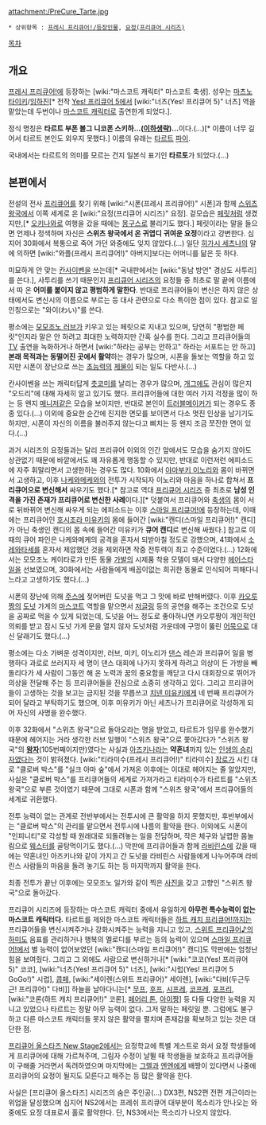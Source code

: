 attachment:/PreCure_Tarte.jpg

 * 상위항목 : [[프레시 프리큐어!/등장인물]], [[요정(프리큐어 시리즈)]]

[[목차]]
== 개요 ==
[[프레시 프리큐어!]]에 등장하는 [wiki:"마스코트 캐릭터" 마스코트 축생]. 성우는 [[마츠노 타이키]]/[[임하진]][* 전작 [[Yes! 프리큐어 5]]에서 [wiki:"너츠(Yes! 프리큐어 5)" 너츠] 역을 맡았는데 두번이나 [[마스코트 캐릭터]]로 출연한게 되었다.].

정식 명칭은 '''타르트 부폰 볼그 니코폰 스키하...([[이하생략]])...'''이다.(…)[* 이름이 너무 길어서 타르트 본인도 외우지 못했다.] 이름의 유래는 [[타르트]] [[파이]].

국내에서는 타르트의 의미를 모르는 건지 일본식 표기인 '''타르토'''가 되었다.(…)

== 본편에서 ==
전설의 전사 [[프리큐어]]를 찾기 위해 [wiki:"시폰(프레시 프리큐어!)" 시폰]과 함께 [[스위츠 왕국]]에서 이쪽 세계로 온 [wiki:"요정(프리큐어 시리즈)" 요정]. 겉모습은 [[페릿]]처럼 생겼지만,[* [[오키나와]]로 여행을 갔을 때에는 [[몽구스]]로 불리기도 했다.] 페릿이라는 말을 들으면 언제나 정색하며 자신은 '''스위츠 왕국에서 온 귀엽디 귀여운 요정'''이라고 강변한다. 심지어 30화에서 복통으로 죽어 가던 와중에도 잊지 않았다.(…) 일단 [[히가시 세츠나]]의 말에 의하면 [wiki:"와플(프레시 프리큐어!)" 아버지]보다는 어머니를 닮은 듯 하다.

미묘하게 안 맞는 [[칸사이벤]]을 쓰는데[* 국내판에서는 [wiki:"동남 방언" 경상도 사투리]를 쓴다.], 사투리를 쓰기 때문인지 [[프리큐어 시리즈]]의 요정들 중 최초로 말 끝에 이름에서 따 온 '''어미를 붙이지 않고 평범하게 말한다'''. 반대로 프리큐어들이 변신은 하지 않은 상태에서도 변신시의 이름으로 부르는 등 대사 관련으로 다소 특이한 점이 있다. 참고로 일인칭으로는 "와이(わい)"를 쓴다.

평소에는 [[모모조노 러브]]가 키우고 있는 페릿으로 지내고 있으며, 당연히 "평범한 페릿"인지라 말은 안 하려고 최대한 노력하지만 간혹 실수를 한다. 그리고 프리큐어들의 [[TV]] 출연을 녹화하거나 하면서 [wiki:"하라는 공부는 안하고" 하라는 서포트는 안 하고] '''본래 목적과는 동떨어진 곳에서 활약'''하는 경우가 많으며, 시폰을 돌보는 역할을 하고 있지만 시폰이 장난으로 쓰는 [[초능력]]의 [[제물]]이 되는 일도 다반사.(…)

칸사이벤을 쓰는 캐릭터답게 [[츳코미]]를 날리는 경우가 많으며, [[개그]]에도 관심이 많은지 "오드리"에 대해 자세히 알고 있기도 했다. 프리큐어들에 대한 여러 가지 걱정을 많이 하는 등 왠지 [[매니저]]같은 모습을 보이지만, 반대로 본인이 [[트러블메이커]]가 되는 경우도 종종 있다.(…) 이외에 중요한 순간에 진지한 면모를 보이면서 다소 멋진 인상을 남기기도 하지만, 시폰이 자신의 이름을 불러주지 않는다고 삐치는 등 왠지 조금 쪼잔한 면이 있다.(…)

과거 시리즈의 요정들과는 달리 프리큐어 이외의 인간 앞에서도 모습을 숨기지 않아도 상관없기 때문에 바깥에서도 꽤 자유롭게 행동할 수 있지만, 반대로 이런저런 에피소드에 자주 휘말리면서 고생한하는 경우도 많다. 10화에서 [[야마부키 이노리]]와 몸이 바뀌면서 고생하고, 이후 [[나케와메케]]와의 전투가 시작되자 이노리와 마음을 하나로 합쳐서 '''프리큐어으로 변신해서''' 싸우기도 했다.[* 참고로 역대 [[프리큐어 시리즈]] 증 최초로 '''남성 인격을 가진 존재가 프리큐어로 변신한 사례'''이다.][* 덧붙여서 프리큐어와 [[축생]]의 몸이 서로 뒤바뀌어 변신해 싸우게 되는 에피소드는 이후 [[스마일 프리큐어!]]에 등장하는데, 이때에는 프리큐어인 [[호시조라 미유키]]의 몸에 들어간 [wiki:"캔디(스마일 프리큐어!)" 캔디]가 아닌 축생인 캔디의 몸 속에 들어간 미유키가 '''큐어 캔디'''로 변신해 싸웠다.] 참고로 이때의 큐어 파인은 나케와메케의 공격을 혼자서 되받아칠 정도로 강했으며, 41화에서 [[소레와타세]]를 혼자서 제압했던 것을 제외하면 작중 전투력이 최고 수준이었다.(…) 12화에서는 모모조노 케이타로가 만든 동물 [[가발]]의 시제품 착용 모델이 돼서 다양한 [[헤어스타일]]을 선보였으며, 30화에서는 사람들에게 배꼽이없는 희귀한 동물로 인식되어 피해다니느라고 고생하기도 했다.(…)

시폰의 장난에 의해 [[주스]]에 젖어버린 도넛을 먹고 그 맛에 바로 반해버렸다. 이후 [[카오루짱]]의 [[도넛]] 가게의 [[마스코트]] 역할을 맡으면서 [[저글링]] 등의 공연을 해주는 조건으로 도넛을 공짜로 먹을 수 있게 되었는데, 도넛을 어느 정도로 좋아하냐면 카오루짱이 개인적인 의뢰를 받고 잠시 도넛 가게 문을 열지 않자 도넛처럼 가운데에 구멍이 뚫린 [[어묵]]으로 대신 달래기도 했다.(…)

평소에는 다소 가벼운 성격이지만, 러브, 미키, 이노리가 [[댄스]] 레슨과 프리큐어 일을 병행하다 과로로 쓰러지자 세 명이 댄스 대회에 나가지 못하게 하려고 의상이 든 가방을 빼돌리다가 세 사람이 그동안 해 온 노력과 꿈의 중요함을 깨닫고 다시 대회장으로 뛰어가 의상을 전달해 주는 등 프리큐어들을 진심으로 소중히 생각하고 있다. 그리고 프리큐어들이 고생하는 것을 보고는 금지된 것을 무릅쓰고 [[치넨 미유키]]에게 네 번째 프리큐어가 되어 달라고 부탁하기도 했으며, 이후 미유키가 아닌 세츠나가 프리큐어로 각성하게 되어 자신의 사명을 완수했다.

이후 32화에서 "스위츠 왕국"으로 돌아오라는 명을 받았고, 타르트가 임무를 완수했기 때문에 헤어지는 거라 생각한 러브 일행이 "스위츠 왕국"으로 쫓아갔다가 "스위츠 왕국"의 '''[[왕자]]'''(105번째이지만)였다는 사실과 [[아즈키나]]라는 '''약혼녀'''까지 있는 [[인생의 승리자]]였다는 것이 밝혀졌다. [wiki:"티라미수(프레시 프리큐어!)" 티라미수] [[장로]]가 시킨 대로 "클로버 박스"를 "실크 아마 숲"에서 가져온 이후에는 이대로 헤어지는 줄 알았지만, 사실은 "클로버 박스"를 프리큐어들의 세계로 가져가라고 티라미수가 타르트를 "스위츠 왕국"으로 부른 것이였기 때문에 그대로 시폰과 함께 "스위츠 왕국"에서 프리큐어들의 세계로 귀환했다. 

전투 능력이 없는 관계로 전반부에서는 전투시에 큰 활약을 하지 못했지만, 후반부에서는 "클로버 박스"의 관리를 맡으면서 전투시에 나름의 활약을 한다. 이외에도 시폰이 "인피니티"로 각성할 때 원래대로 되돌려놓는 일을 전담하며, 작은 체구와 날렵한 몸놀림으로 [[웨스터]]를 골탕먹이기도 했다.(…) 막판에 프리큐어들과 함께 [[라비린스(프레시 프리큐어!)|라비린스]]에 갔을 때에는 약혼녀인 아즈키나와 같이 가지고 간 도넛을 라비린스 사람들에게 나누어주며 라비린스 사람들의 마음을 돌려 놓기도 하는 등 마지막까지 활약을 한다.

최종 전투가 끝난 이후에는 모모조노 일가와 같이 찍은 [[사진]]을 갖고 고향인 "스위츠 왕국"으로 돌아갔다.

프리큐어 시리즈에 등장하는 마스코트 캐릭터 중에서 유일하게 '''아무런 특수능력이 없는 마스코트 캐릭터다.''' 타르트를 제외한 마스코트 캐릭터들은 [[하트 캐치 프리큐어!]]까지는 프리큐어들을 변신시켜주거나 강화시켜주는 능력을 지니고 있고, [[스위트 프리큐어♪]]의 [[하미(스위트 프리큐어♪)|하미]]도 음표를 관리하거나 행복의 멜로디를 부르는 등의 능력이 있으며 [[스마일 프리큐어!]]에서 별 능력이 없어보였던 [wiki:"캔디(스마일 프리큐어!)" 캔디]도 막판에는 엄청난 힘을 보여줬다. 그리고 그 외에도 사람으로 변신하거나[* [wiki:"코코(Yes! 프리큐어 5)" 코코], [wiki:"너츠(Yes! 프리큐어 5)" 너츠], [wiki:"시럽(Yes! 프리큐어 5 GoGo!)" 시럽], [[콥페]], [wiki:"세이렌(스위트 프리큐어)" 세이렌], [wiki:"다비(두근두근! 프리큐어)" 다비]] 하늘을 날아다니는[* [[무프]], [[후프]], [[시프레]], [[코프레]], [[포프리]], [wiki:"코론(하트 캐치 프리큐어!)" 코론], [[페어리 톤]], [[아이짱]]] 등 다들 다양한 능력을 지니고 있었으나 타르트는 정말 아무 능력이 없다. 그저 말하는 페릿일 뿐. 그럼에도 불구하고 다른 마스코트 캐릭터들 못지 않은 활약을 펼치며 존재감을 확보하고 있는 것은 대단한 점.

[[프리큐어 올스타즈 New Stage2]]에서는 요정학교에 특별 게스트로 와서 요정 학생들에게 프리큐어에 대해 가르쳐주며, 그림자 수정이 날뛸 때 학생들을 보호하고 프리큐어들이 구해줄 거라면서 독려하였으며 마지막에는 [[그렐]]과 [[엔엔]]에게 배짱이 있다면서 나중에 프리큐어의 요정이 될지도 모른다고 해주는 등 많은 활약을 한다.

사실은 [프리큐어 올스타즈] 시리즈의 숨은 주인공(...) DX3편, NS2편 전편 개근이라는 위업을 달성했으며 심지어 NS2에서는 프레쉬 프리큐어 대부분이 목소리가 안나오는 와중에도 요정 대표로서 홀로 활약한다. 단, NS3에서는 목소리가 나오지 않았다.
